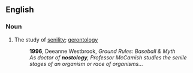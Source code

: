 ==English==

===Noun===
{{en-noun|-}}

# The study of [[senility]]; [[gerontology]]
#: '''1996''', Deeanne Westbrook, ''Ground Rules: Baseball & Myth''
#: ''As doctor of '''nostology''', Professor McCamish studies the senile stages of an organism or race of organisms...''